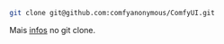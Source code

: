 ```bash
git clone git@github.com:comfyanonymous/ComfyUI.git
```

Mais [infos](https://docs.github.com/en/repositories/creating-and-managing-repositories/cloning-a-repository) no git clone.
